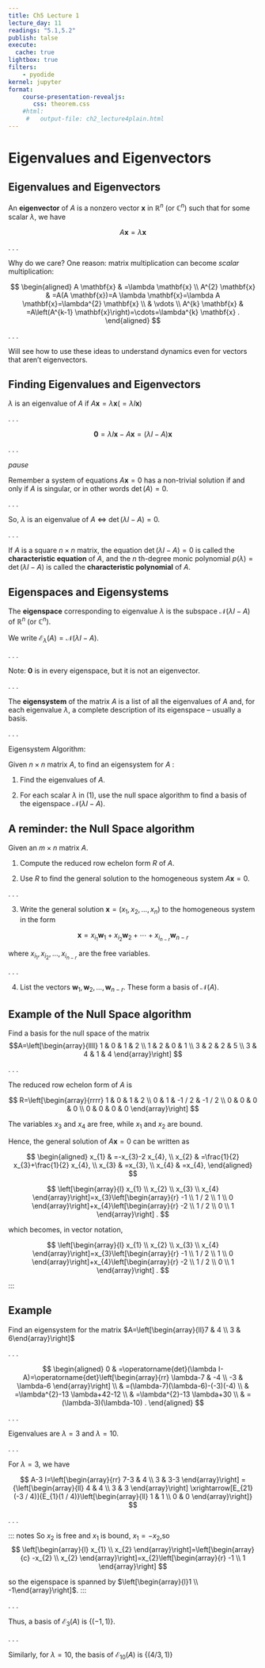 ```yaml
---
title: Ch5 Lecture 1
lecture_day: 11
readings: "5.1,5.2"
publish: talse
execute: 
  cache: true
lightbox: true
filters:
    - pyodide
kernel: jupyter
format: 
    course-presentation-revealjs:
       css: theorem.css
    #html:
     #   output-file: ch2_lecture4plain.html
---
```


# Eigenvalues and Eigenvectors

## Eigenvalues and Eigenvectors

::: definition
 An **eigenvector** of $A$ is a nonzero vector $\mathbf{x}$ in $\mathbb{R}^{n}$ (or $\mathbb{C}^{n}$) such that for some scalar $\lambda$, we have

$$
A \mathbf{x}=\lambda \mathbf{x}
$$
:::

. . .

Why do we care? One reason: matrix multiplication can become *scalar* multiplication:


$$
\begin{aligned}
A \mathbf{x} & =\lambda \mathbf{x} \\
A^{2} \mathbf{x} & =A(A \mathbf{x})=A \lambda \mathbf{x}=\lambda A \mathbf{x}=\lambda^{2} \mathbf{x} \\
& \vdots \\
A^{k} \mathbf{x} & =A\left(A^{k-1} \mathbf{x}\right)=\cdots=\lambda^{k} \mathbf{x} .
\end{aligned}
$$

. . .

Will see how to use these ideas to understand dynamics even for vectors that aren't eigenvectors.

## Finding Eigenvalues and Eigenvectors

$\lambda$ is an eigenvalue of $A$ if $A \mathbf{x}=\lambda \mathbf{x}\left(=\lambda I \mathbf{x}\right)$

. . .

$$
\mathbf{0}=\lambda I \mathbf{x}-A \mathbf{x}=(\lambda I-A) \mathbf{x}
$$

. . .

*pause*

::: notes
Remember a system of equations $A \mathbf{x}=0$ has a non-trivial solution if and only if $A$ is singular, or in other words $\operatorname{det}(A)=0$.
:::

. . .

So, $\lambda$ is an eigenvalue of $A$ $\iff$ $\operatorname{det}(\lambda I-A)=0$.

. . .

::: definition
If $A$ is a square $n \times n$ matrix, the equation $\operatorname{det}(\lambda I-A)=0$ is called the **characteristic equation** of $A$, and the $n$ th-degree monic polynomial $p(\lambda)=\operatorname{det}(\lambda I-A)$ is called the **characteristic polynomial** of $A$.
:::

## Eigenspaces and Eigensystems

::: definition
The **eigenspace** corresponding to eigenvalue $\lambda$ is the subspace $\mathcal{N}(\lambda I-A)$ of $\mathbb{R}^{n}$ (or $\left.\mathbb{C}^{n}\right)$. 

We write $\mathcal{E}_{\lambda}(A)=\mathcal{N}(\lambda I-A)$.
:::

. . .

Note: $\mathbf{0}$ is in every eigenspace, but it is not an eigenvector.

. . .

::: definition
The **eigensystem** of the matrix $A$ is a list of all the eigenvalues of $A$ and, for each eigenvalue $\lambda$, a complete description of its eigenspace -- usually a basis.
:::

. . .

::: theorem
Eigensystem Algorithm:

Given $n \times n$ matrix $A$, to find an eigensystem for $A$ :

(1) Find the eigenvalues of $A$.

(2) For each scalar $\lambda$ in (1), use the null space algorithm to find a basis of the eigenspace $\mathcal{N}(\lambda I-A)$.
:::

## A reminder: the Null Space algorithm


Given an $m \times n$ matrix $A$.

1. Compute the reduced row echelon form $R$ of $A$.

2. Use $R$ to find the general solution to the homogeneous system $A \mathbf{x}=0$.

. . .

3. Write the general solution $\mathbf{x}=\left(x_{1}, x_{2}, \ldots, x_{n}\right)$ to the homogeneous system in the form

$$
\mathbf{x}=x_{i_{1}} \mathbf{w}_{1}+x_{i_{2}} \mathbf{w}_{2}+\cdots+x_{i_{n-r}} \mathbf{w}_{n-r}
$$

where $x_{i_{1}}, x_{i_{2}}, \ldots, x_{i_{n-r}}$ are the free variables.

. . .

4. List the vectors $\mathbf{w}_{1}, \mathbf{w}_{2}, \ldots, \mathbf{w}_{n-r}$. These form a basis of $\mathcal{N}(A)$.


## Example of the Null Space algorithm

Find a basis for the null space of the matrix 
$$A=\left[\begin{array}{llll}
1 & 0 & 1 & 2 \\
1 & 2 & 0 & 1 \\
3 & 2 & 2 & 5 \\
3 & 4 & 1 & 4
\end{array}\right]
$$


. . .

The reduced row echelon form of $A$ is

$$
R=\left[\begin{array}{rrrr}
1 & 0 & 1 & 2 \\
0 & 1 & -1 / 2 & -1 / 2 \\
0 & 0 & 0 & 0 \\
0 & 0 & 0 & 0
\end{array}\right]
$$


::: fillin

:::


::: notes
The variables $x_{3}$ and $x_{4}$ are free, while $x_{1}$ and $x_{2}$ are bound. 



Hence, the general solution of $A \mathbf{x}=0$ can be written as

$$
\begin{aligned}
x_{1} & =-x_{3}-2 x_{4}, \\
x_{2} & =\frac{1}{2} x_{3}+\frac{1}{2} x_{4}, \\
x_{3} & =x_{3}, \\
x_{4} & =x_{4},
\end{aligned}
$$

$$
\left[\begin{array}{l}
x_{1} \\
x_{2} \\
x_{3} \\
x_{4}
\end{array}\right]=x_{3}\left[\begin{array}{r}
-1 \\
1 / 2 \\
1 \\
0
\end{array}\right]+x_{4}\left[\begin{array}{r}
-2 \\
1 / 2 \\
0 \\
1
\end{array}\right] .
$$
:::
which becomes, in vector notation,

$$
\left[\begin{array}{l}
x_{1} \\
x_{2} \\
x_{3} \\
x_{4}
\end{array}\right]=x_{3}\left[\begin{array}{r}
-1 \\
1 / 2 \\
1 \\
0
\end{array}\right]+x_{4}\left[\begin{array}{r}
-2 \\
1 / 2 \\
0 \\
1
\end{array}\right] .
$$

:::

## Example

Find an eigensystem for the matrix $A=\left[\begin{array}{ll}7 & 4 \\ 3 & 6\end{array}\right]$

. . .

$$
\begin{aligned}
0 & =\operatorname{det}(\lambda I-A)=\operatorname{det}\left[\begin{array}{rr}
\lambda-7 & -4 \\
-3 & \lambda-6
\end{array}\right] \\
& =(\lambda-7)(\lambda-6)-(-3)(-4) \\
& =\lambda^{2}-13 \lambda+42-12 \\
& =\lambda^{2}-13 \lambda+30 \\
& =(\lambda-3)(\lambda-10) .
\end{aligned}
$$

. . .

Eigenvalues are $\lambda=3$ and $\lambda=10$.

. . .

For $\lambda=3$, we have

$$
A-3 I=\left[\begin{array}{rr}
7-3 & 4 \\
3 & 3-3
\end{array}\right] =  {\left[\begin{array}{ll}
4 & 4 \\
3 & 3
\end{array}\right] \xrightarrow[E_{21}(-3 / 4)]{E_{1}(1 / 4)}\left[\begin{array}{ll}
1 & 1 \\
0 & 0
\end{array}\right]}
$$

. . .

::: pause
:::

::: notes
So $x_{2}$ is free and $x_{1}$ is bound, $x_{1}=-x_{2}$,so 
$$
\left[\begin{array}{l}
x_{1} \\
x_{2}
\end{array}\right]=\left[\begin{array}{c}
-x_{2} \\
x_{2}
\end{array}\right]=x_{2}\left[\begin{array}{r}
-1 \\
1
\end{array}\right]
$$

 so the eigenspace is spanned by $\left[\begin{array}{l}1 \\ -1\end{array}\right]$.
 :::

. . .

Thus, a basis of $\mathcal{E}_{3}(A)$ is $\{(-1,1)\}$.

. . .

Similarly, for $\lambda=10$, the basis of $\mathcal{E}_{10}(A)$ is $\{(4 / 3,1)\}$


##
